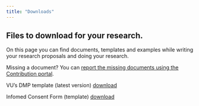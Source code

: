 ```yaml
---
title: "Downloads"
---
```


::: {.callout-tip}

## Files to download for your research.

On this page you can find documents, templates and examples while writing your research proposals and doing your research. 

Missing a document? You can [report the missing documents using the Contribution portal](https://ez-github-contributor.netlify.app/).
:::

VU's DMP template (latest version) [download](http://www.google.com) 

Infomed Consent Form (template) [download](http://www.google.com)
